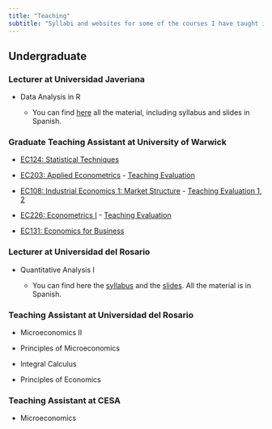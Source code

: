 ```yaml
---
title: "Teaching"
subtitle: "Syllabi and websites for some of the courses I have taught in the UK and Colombia"
---
```


## Undergraduate

### Lecturer at Universidad Javeriana

-   Data Analysis in R

    -   You can find [here](https://github.com/ccardonaandrade/analisis_de_datos/tree/main){target="_blank"} all the material, including syllabus and slides in Spanish.

### Graduate Teaching Assistant at University of Warwick

-   [EC124: Statistical Techniques](https://warwick.ac.uk/fac/soc/economics/current/modules/ec124/){target="_blank"}

-   [EC203: Applied Econometrics](https://warwick.ac.uk/fac/soc/economics/current/modules/ec203/){target="_blank"} - [Teaching Evaluation](teach_eval/ec203_carlos_cardona.pdf){target="_blank"}

-   [EC108: Industrial Economics 1: Market Structure](https://warwick.ac.uk/fac/soc/economics/current/modules/ec208/){target="_blank"} - [Teaching Evaluation 1](teach_eval/ec208_I_carlos_cardona.pdf){target="_blank"}, [2](teach_eval/ec208_II_carlos_cardona.pdf){target="_blank"}

-   [EC226: Econometrics I](https://warwick.ac.uk/fac/soc/economics/current/modules/ec226/) - [Teaching Evaluation](teach_eval/ec226_carlos_cardona.pdf){target="_blank"}

-   [EC131: Economics for Business](https://warwick.ac.uk/fac/soc/economics/current/modules/ec131/){target="_blank"}

### Lecturer at Universidad del Rosario

-   Quantitative Analysis I

    -   You can find here the [syllabus](https://github.com/ccardonaandrade/analisis_cuantitativo/blob/main/syllabus.pdf){target="_blank"} and the [slides](https://github.com/ccardonaandrade/analisis_cuantitativo/tree/main/slides){target="_blank"}. All the material is in Spanish.

### Teaching Assistant at Universidad del Rosario

-   Microeconomics II

-   Principles of Microeconomics

-   Integral Calculus

-   Principles of Economics

### Teaching Assistant at CESA

-   Microeconomics
